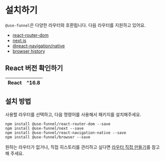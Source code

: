 # 설치하기

`@use-funnel`은 다양한 라우터와 호환됩니다. 다음 라우터를 지원하고 있어요.

- [react-router-dom](https://reactrouter.com)
- [next.js](https://nextjs.org)
- [@react-navigation/native](https://reactnavigation.org/)
- [browser history](https://developer.mozilla.org/en-US/docs/Web/API/History)

## React 버전 확인하기

| React | ^16.8 |
| :---: | :---: |

## 설치 방법

사용할 라우터를 선택하고, 다음 명령어를 사용해서 패키지를 설치해주세요.

```shell npm2yarn
npm install @use-funnel/react-router-dom --save
npm install @use-funnel/next --save
npm install @use-funnel/react-navigation-native --save
npm install @use-funnel/browser --save
```

원하는 라우터가 없거나, 직접 히스토리를 관리하고 싶다면 [라우터 직접 만들기](/docs/custom-router)를 참고해 주세요.
